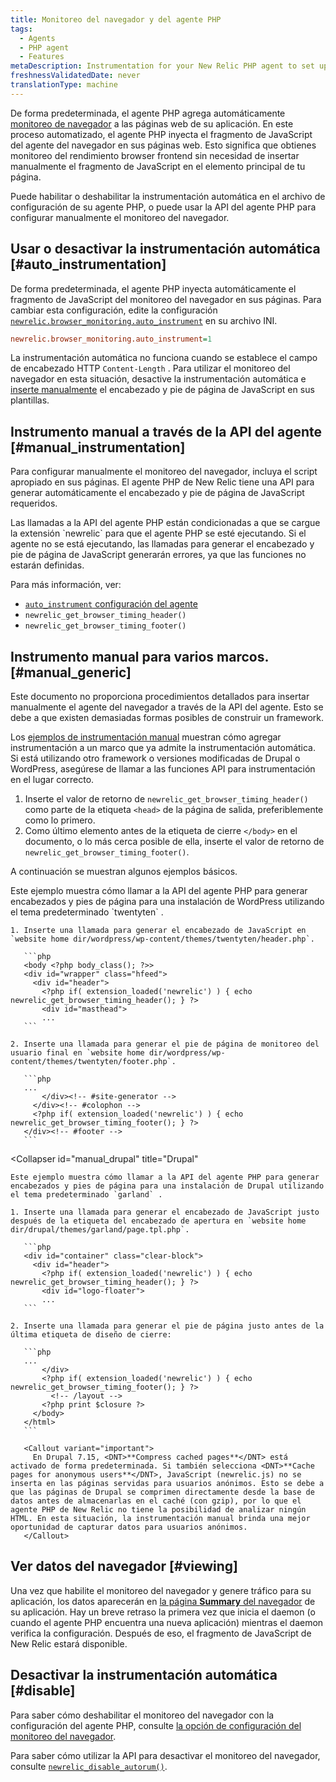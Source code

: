 ```yaml
---
title: Monitoreo del navegador y del agente PHP
tags:
  - Agents
  - PHP agent
  - Features
metaDescription: Instrumentation for your New Relic PHP agent to set up browser monitoring.
freshnessValidatedDate: never
translationType: machine
---
```


De forma predeterminada, el agente PHP agrega automáticamente [monitoreo de navegador](/docs/browser/new-relic-browser/getting-started/introduction-new-relic-browser) a las páginas web de su aplicación. En este proceso automatizado, el agente PHP inyecta el fragmento de JavaScript del agente del navegador en sus páginas web. Esto significa que obtienes monitoreo del rendimiento browser frontend sin necesidad de insertar manualmente el fragmento de JavaScript en el elemento principal de tu página.

Puede habilitar o deshabilitar la instrumentación automática en el archivo de configuración de su agente PHP, o puede usar la API del agente PHP para configurar manualmente el monitoreo del navegador.

## Usar o desactivar la instrumentación automática [#auto_instrumentation]

De forma predeterminada, el agente PHP inyecta automáticamente el fragmento de JavaScript del monitoreo del navegador en sus páginas. Para cambiar esta configuración, edite la configuración [`newrelic.browser_monitoring.auto_instrument`](/docs/apm/agents/php-agent/configuration/php-agent-configuration/#inivar-autorum) en su archivo INI.

```ini
newrelic.browser_monitoring.auto_instrument=1
```

La instrumentación automática no funciona cuando se establece el campo de encabezado HTTP `Content-Length` . Para utilizar el monitoreo del navegador en esta situación, desactive la instrumentación automática e [inserte manualmente](#manual_instrumentation) el encabezado y pie de página de JavaScript en sus plantillas.

## Instrumento manual a través de la API del agente [#manual_instrumentation]

Para configurar manualmente el monitoreo del navegador, incluya el script apropiado en sus páginas. El agente PHP de New Relic tiene una API para generar automáticamente el encabezado y pie de página de JavaScript requeridos.

<Callout variant="important">
  Las llamadas a la API del agente PHP están condicionadas a que se cargue la extensión `newrelic` para que el agente PHP se esté ejecutando. Si el agente no se está ejecutando, las llamadas para generar el encabezado y pie de página de JavaScript generarán errores, ya que las funciones no estarán definidas.
</Callout>

Para más información, ver:

* [`auto_instrument` configuración del agente](/docs/agents/php-agent/configuration/php-agent-configuration#inivar-autorum)
* `newrelic_get_browser_timing_header()`
* `newrelic_get_browser_timing_footer()`

## Instrumento manual para varios marcos. [#manual_generic]

Este documento no proporciona procedimientos detallados para insertar manualmente el agente del navegador a través de la API del agente. Esto se debe a que existen demasiadas formas posibles de construir un framework.

Los [ejemplos de instrumentación manual](#manual_examples) muestran cómo agregar instrumentación a un marco que ya admite la instrumentación automática. Si está utilizando otro framework o versiones modificadas de Drupal o WordPress, asegúrese de llamar a las funciones API para instrumentación en el lugar correcto.

1. Inserte el valor de retorno de `newrelic_get_browser_timing_header()` como parte de la etiqueta `<head>` de la página de salida, preferiblemente como lo primero.
2. Como último elemento antes de la etiqueta de cierre `</body>` en el documento, o lo más cerca posible de ella, inserte el valor de retorno de `newrelic_get_browser_timing_footer()`.

A continuación se muestran algunos ejemplos básicos.

<CollapserGroup>
  <Collapser
    id="manual_wp"
    title="WordPress"
  >
    Este ejemplo muestra cómo llamar a la API del agente PHP para generar encabezados y pies de página para una instalación de WordPress utilizando el tema predeterminado `twentyten` .

    1. Inserte una llamada para generar el encabezado de JavaScript en `website home dir/wordpress/wp-content/themes/twentyten/header.php`.

       ```php
       <body <?php body_class(); ?>>
       <div id="wrapper" class="hfeed">
         <div id="header">
           <?php if( extension_loaded('newrelic') ) { echo newrelic_get_browser_timing_header(); } ?>
           <div id="masthead">
           ...
       ```

    2. Inserte una llamada para generar el pie de página de monitoreo del usuario final en `website home dir/wordpress/wp-content/themes/twentyten/footer.php`.

       ```php
       ...
           </div><!-- #site-generator -->
         </div><!-- #colophon -->
         <?php if( extension_loaded('newrelic') ) { echo newrelic_get_browser_timing_footer(); } ?>
       </div><!-- #footer -->
       ```
  </Collapser>

  <Collapser
    id="manual_drupal"
    title="Drupal"
  >
    Este ejemplo muestra cómo llamar a la API del agente PHP para generar encabezados y pies de página para una instalación de Drupal utilizando el tema predeterminado `garland` .

    1. Inserte una llamada para generar el encabezado de JavaScript justo después de la etiqueta del encabezado de apertura en `website home dir/drupal/themes/garland/page.tpl.php`.

       ```php
       <div id="container" class="clear-block">
         <div id="header">
           <?php if( extension_loaded('newrelic') ) { echo newrelic_get_browser_timing_header(); } ?>
           <div id="logo-floater">
           ...
       ```

    2. Inserte una llamada para generar el pie de página justo antes de la última etiqueta de diseño de cierre:

       ```php
       ...
           </div>
           <?php if( extension_loaded('newrelic') ) { echo newrelic_get_browser_timing_footer(); } ?>
             <!-- /layout -->
           <?php print $closure ?>
         </body>
       </html>
       ```

       <Callout variant="important">
         En Drupal 7.15, <DNT>**Compress cached pages**</DNT> está activado de forma predeterminada. Si también selecciona <DNT>**Cache pages for anonymous users**</DNT>, JavaScript (newrelic.js) no se inserta en las páginas servidas para usuarios anónimos. Esto se debe a que las páginas de Drupal se comprimen directamente desde la base de datos antes de almacenarlas en el caché (con gzip), por lo que el agente PHP de New Relic no tiene la posibilidad de analizar ningún HTML. En esta situación, la instrumentación manual brinda una mejor oportunidad de capturar datos para usuarios anónimos.
       </Callout>
  </Collapser>
</CollapserGroup>

## Ver datos del navegador [#viewing]

Una vez que habilite el monitoreo del navegador y genere tráfico para su aplicación, los datos aparecerán en [la página <DNT>**Summary**</DNT> del navegador](/docs/browser/new-relic-browser/getting-started/browser-overview-page-website-performance-summary) de su aplicación. Hay un breve retraso la primera vez que inicia el daemon (o cuando el agente PHP encuentra una nueva aplicación) mientras el daemon verifica la configuración. Después de eso, el fragmento de JavaScript de New Relic estará disponible.

## Desactivar la instrumentación automática [#disable]

Para saber cómo deshabilitar el monitoreo del navegador con la configuración del agente PHP, consulte [la opción de configuración del monitoreo del navegador](/docs/agents/php-agent/configuration/php-agent-configuration#inivar-autorum).

Para saber cómo utilizar la API para desactivar el monitoreo del navegador, consulte [`newrelic_disable_autorum()`](/docs/agents/php-agent/php-agent-api/newrelic_disable_autorum).
